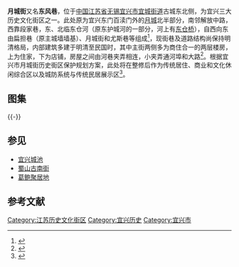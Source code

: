 '''月城街'''又名'''东风巷'''，位于[[中国|中国]][[江苏省|江苏省]][[无锡|无锡]][[宜兴市|宜兴市]][[宜城街道|宜城街道]]古城东北侧，为宜兴三大历史文化街区之一。此处原为宜兴东门百渎门外的[[月城|月城]]北半部分，南邻解放中路，西靠段家巷，东、北临东仓河（原东护城河的一部分，河上有[[东仓桥|东仓桥]]），自西向东由扁担巷（原主城墙墙基）、月城街和尤斯巷等组成<ref>{{cite web|url=http://www.yxghj.gov.cn/readnews.asp?id=962|title=《宜兴市历史文化名城保护规划》|accessdate=2013-12-01|work=|publisher=宜兴市规划局|deadurl=yes|archiveurl=https://web.archive.org/web/20131203044252/http://www.yxghj.gov.cn/readnews.asp?id=962|archivedate=2013-12-03}}</ref>，现街巷及道路结构尚保持明清格局，内部建筑多建于明清至民国时，其中主街两侧多为商住合一的两层楼房，上为住家，下为店铺，房屋之间由河巷夹弄相连，小夹弄通河埠和大路<ref>{{cite web|url=http://unn.people.com.cn/GB/22220/149429/159151/11712324.html|title=《宜兴三街区确定为历史文化街区》|accessdate=2013-12-01|work=|publisher=人民网|archive-url=https://web.archive.org/web/20160304054459/http://unn.people.com.cn/GB/22220/149429/159151/11712324.html|archive-date=2016-03-04|dead-url=yes}}</ref>。根据宜兴市月城街历史街区保护规划方案，此处将在整修后作为传统居住、商业和文化休闲综合区以及城防系统与传统民居展示区<ref>{{cite web|url=http://news.gmw.cn/newspaper/2013-11/11/content_2405397.htm|title=《宜兴三大历史文化街区保护规划通过省级论证》|accessdate=2013-12-01|work=|publisher=人民网|archive-date=2013-12-03|archive-url=https://web.archive.org/web/20131203112311/http://news.gmw.cn/newspaper/2013-11/11/content_2405397.htm|dead-url=no}}</ref>。
== 图集 ==
{{multiple image
| align  = left
| image1 = Yuecheng Street 01 2013-10.JPG
| width1 = 134
| caption1 = 自解放中路入口看
| image2 = Yuecheng Street 02 2013-10.JPG
| width2 = 134
| caption2 = 沿街建筑之一
| image3 = Yuecheng Street 04 2013-10.JPG
| width3 = 240
| caption3 = 自东仓桥看
| image4 = Yuecheng Street 05 2013-10.JPG
| width4 = 240
| caption4 = 双眼井
}}
{{-}}
==参见==
*[[宜兴城池|宜兴城池]]
*[[蜀山古南街|蜀山古南街]]
*[[葛鲍聚居地|葛鲍聚居地]]
==参考文献==
{{Reflist}}
{{jiangsu-stub}}
{{Commons category|Yuecheng Street}}
{{DEFAULTSORT:Y}}
{{江苏省历史文化名城}}
[[Category:江苏历史文化街区|Category:江苏历史文化街区]]
[[Category:宜兴历史|Category:宜兴历史]]
[[Category:宜兴市|Category:宜兴市]]